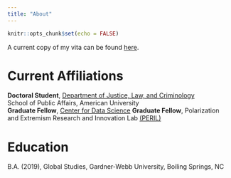 ```yaml
---
title: "About"
---
```


```r
knitr::opts_chunk$set(echo = FALSE)
```

A current copy of my vita can be found [here](pdfs/CV_mostrecent.pdf).  

# Current Affiliations
**Doctoral Student**, [Department of Justice, Law, and Criminology](https://www.american.edu/spa/jlc/)  
School of Public Affairs, American University  
**Graduate Fellow**, [Center for Data Science](https://www.american.edu/spa/data-science/index.cfm)
**Graduate Fellow**, Polarization and Extremism Research and Innovation Lab [(PERIL)](https://www.american.edu/centers/university-excellence/peril.cfm)  

# Education
B.A. (2019), Global Studies, Gardner-Webb University, Boiling Springs, NC
